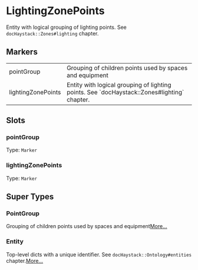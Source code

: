 # LightingZonePoints
Entity with logical grouping of lighting points.
See `docHaystack::Zones#lighting` chapter.
## Markers
<table>
<tbody>
<tr>
<td className='p-2 align-top'><span className='bg-sky-200 rounded-md px-3 py-1 text-sky-700 block font-semibold text-center text-sm'>pointGroup </span></td>
<td className='p-2 align-top'>Grouping of children points used by spaces and equipment</td>
</tr>
<tr>
<td className='p-2 align-top'><span className='bg-sky-200 rounded-md px-3 py-1 text-sky-700 block font-semibold text-center text-sm'>lightingZonePoints </span></td>
<td className='p-2 align-top'>Entity with logical grouping of lighting points. See `docHaystack::Zones#lighting` chapter.</td>
</tr>
</tbody>
</table>

## Slots

### pointGroup
Type: `Marker`

### lightingZonePoints
Type: `Marker`



## Super Types
### PointGroup
Grouping of children points used by spaces and equipment[More...](/ph/entities/PointGroup)

### Entity
Top-level dicts with a unique identifier.
See `docHaystack::Ontology#entities` chapter.[More...](/ph/entities/Entity)


